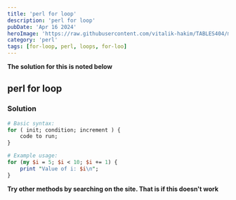 ```yaml
---
title: 'perl for loop'
description: 'perl for loop'
pubDate: 'Apr 16 2024'
heroImage: 'https://raw.githubusercontent.com/vitalik-hakim/TABLES404/main/error_b/perl.png'
category: 'perl'
tags: [for-loop, perl, loops, for-loo]
---
```


**The solution for this is noted below**

## perl for loop

### Solution

```perl
# Basic syntax:
for ( init; condition; increment ) {
    code to run;
}

# Example usage:
for (my $i = 5; $i < 10; $i += 1) {
    print "Value of i: $i\n";
}
```

**Try other methods by searching on the site. That is if this doesn't work**

